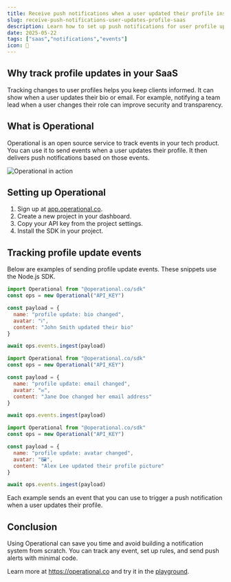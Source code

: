 ```yaml
---
title: Receive push notifications when a user updated their profile inside your SaaS
slug: receive-push-notifications-user-updates-profile-saas
description: Learn how to set up push notifications for user profile updates in your SaaS using Operational's event tracking API.
date: 2025-05-22
tags: ["saas","notifications","events"]
icon: 🔔
---
```


## Why track profile updates in your SaaS

Tracking changes to user profiles helps you keep clients informed. It can show when a user updates their bio or email. For example, notifying a team lead when a user changes their role can improve security and transparency.

## What is Operational

Operational is an open source service to track events in your tech product. You can use it to send events when a user updates their profile. It then delivers push notifications based on those events.

![Operational in action](https://operational.co/images/misc/ops-usage.jpg)

## Setting up Operational

1. Sign up at [app.operational.co](https://app.operational.co).
2. Create a new project in your dashboard.
3. Copy your API key from the project settings.
4. Install the SDK in your project.

## Tracking profile update events

Below are examples of sending profile update events. These snippets use the Node.js SDK.

```js
import Operational from "@operational.co/sdk"
const ops = new Operational("API_KEY")

const payload = {
  name: "profile update: bio changed",
  avatar: "ℹ️",
  content: "John Smith updated their bio"
}

await ops.events.ingest(payload)
```

```js
import Operational from "@operational.co/sdk"
const ops = new Operational("API_KEY")

const payload = {
  name: "profile update: email changed",
  avatar: "✉️",
  content: "Jane Doe changed her email address"
}

await ops.events.ingest(payload)
```

```js
import Operational from "@operational.co/sdk"
const ops = new Operational("API_KEY")

const payload = {
  name: "profile update: avatar changed",
  avatar: "🖼️",
  content: "Alex Lee updated their profile picture"
}

await ops.events.ingest(payload)
```

Each example sends an event that you can use to trigger a push notification when a user updates their profile.

## Conclusion

Using Operational can save you time and avoid building a notification system from scratch. You can track any event, set up rules, and send push alerts with minimal code.

Learn more at https://operational.co and try it in the [playground](https://operational.co/playground).
